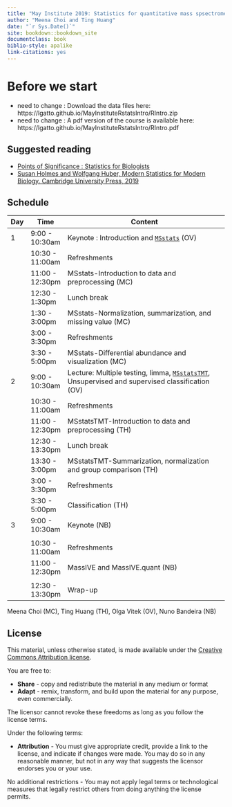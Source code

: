 ```yaml
---
title: "May Institute 2019: Statistics for quantitative mass spsectrometry"
author: "Meena Choi and Ting Huang"
date: "`r Sys.Date()`"
site: bookdown::bookdown_site
documentclass: book
biblio-style: apalike
link-citations: yes
---
```


# Before we start {-}

- need to change : Download the data files here: https://lgatto.github.io/MayInstituteRstatsIntro/RIntro.zip
- need to change : A pdf version of the course is available here: https://lgatto.github.io/MayInstituteRstatsIntro/RIntro.pdf

## Suggested reading {-}

* [Points of Significance : Statistics for Biologists](https://www.nature.com/collections/qghhqm/pointsofsignificance)
* [Susan Holmes and Wolfgang Huber, Modern Statistics for Modern Biology. Cambridge University Press, 2019](https://www.huber.embl.de/msmb/introduction.html)

## Schedule {-}


| Day | Time            | Content                                                                                            |
|-----|-----------------|----------------------------------------------------------------------------------------------------|
| 1   | 9:00 - 10:30am   | Keynote : Introduction and  [`MSstats`](https://bioconductor.org/packages/release/bioc/html/MSstats.html) (OV)                                                           |
|     | 10:30 - 11:00am   | Refreshments                                                                                     |
|     | 11:00 - 12:30pm   | MSstats-Introduction to data and preprocessing (MC)                                              |
|     | 12:30 - 1:30pm | Lunch break                                                                                         |
|     | 1:30 - 3:00pm  | MSstats-Normalization, summarization, and missing value (MC)                                        |
|     | 3:00 - 3:30pm   | Refreshments                                                                                       |
|     | 3:30 - 5:00pm   | MSstats-Differential abundance and visualization (MC)                                              |
| 2   | 9:00 - 10:30am  | Lecture: Multiple testing, limma, [`MSstatsTMT`](https://bioconductor.org/packages/release/bioc/html/MSstatsTMT.html), Unsupervised and supervised classification (OV)                                                                              |
|     | 10:30 - 11:00am | Refreshments                                                                                       |
|     | 11:00 - 12:30pm | MSstatsTMT-Introduction to data and preprocessing (TH)                                             |
|     | 12:30 - 13:30pm | Lunch break                                                                                        |
|     | 13:30 - 3:00pm  | MSstatsTMT-Summarization, normalization and group comparison (TH)                                  |
|     | 3:00 - 3:30pm   | Refreshments                                                                                       |
|     | 3:30 - 5:00pm   | Classification (TH)                                                                                |
| 3   | 9:00 - 10:30am  | Keynote (NB)
                              |
|     | 10:30 - 11:00am | Refreshments                                                                                       |
|     | 11:00 - 12:30pm | MassIVE and MassIVE.quant (NB)                  
                              |
|     | 12:30 - 13:30pm | Wrap-up                                                                                            |


Meena Choi (MC), Ting Huang (TH), Olga Vitek (OV), Nuno Bandeira (NB)


## License {-}


This material, unless otherwise stated, is made available under the
[Creative Commons Attribution
license](https://creativecommons.org/licenses/by/4.0/).

You are free to:

* **Share** - copy and redistribute the material in any medium or format
* **Adapt** - remix, transform, and build upon the material for any
  purpose, even commercially.

The licensor cannot revoke these freedoms as long as you follow the license terms.

Under the following terms:

* **Attribution** - You must give appropriate credit, provide a link
  to the license, and indicate if changes were made. You may do so in
  any reasonable manner, but not in any way that suggests the licensor
  endorses you or your use.

No additional restrictions - You may not apply legal terms or
technological measures that legally restrict others from doing
anything the license permits.


